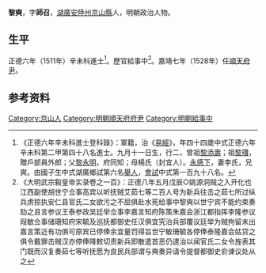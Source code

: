 {{明清人物信息框
| 姓名 = 黎奭
| 原名 =
| 圖片名稱= 
| 圖片大小 =
| 圖片說明 = 
| 最高職務 = 順天府府尹
| 國家 = 大明 
| 爵位 =
| 籍貫 = [[湖廣|湖廣]][[安陸州|安陸州]][[京山縣|京山縣]]
| 族裔 = 
| 旗籍 = 
| 字號 = 
| 諡號 =
| 出生日期 = 九月十一日
| 出生地點 =
| 逝世日期 = 
| 逝世地點 =
| 墓葬 =
| 配偶 = 李氏
| 親屬 = 曾祖[[黎添壽|黎添壽]]，祖[[黎瓚|黎瓚]]<br>父[[黎永明|黎永明]]，母楊氏（封宜人）
| 出身 =
* 正德六年辛未科進士出身
| 經歷 =
| 著作 =  
}}
'''黎奭'''{{BD|1468年||1527年||}}，字'''師召'''，[[湖廣|湖廣]][[安陸州|安陸州]][[京山縣|京山縣]]人，明朝政治人物。

== 生平 ==
正德六年（1511年）辛未科進士<ref>《正德六年辛未科進士登科錄》：軍籍，治《[[易經|易經]]》，年四十四歲中式正德六年辛未科第二甲第四十八名進士。九月十一日生，行二，曾祖[[黎添壽|黎添壽]]；祖[[黎瓚|黎瓚]]，贈戶部員外郎；父[[黎永明|黎永明]]，府同知；母楊氏（封宜人）。[[永感下|永感下]]，妻李氏，兄爽。由國子生中式湖廣鄉試第六名[[舉人|舉人]]，[[會試|會試]]中式第一百九十八名。</ref>。歷官給事中<ref>《大明武宗毅皇帝实录卷之一百》：正德八年五月戊辰○姚源洞贼之入开化也江西副使胡世宁佥事高宾以听抚贼艾茹七等二百人号为新兵往击之茹七所过纵兵虏掠执安仁县官氏二女欲污之不屈俱赴水死给事中黎奭以世宁宾不能约束奏劾之且言参议王泰参政吴廷举佥事李嘉言知府陈策朱嘉会浙江都指挥李隆参议叚敏佥事储珊知府宋毓及巡抚都御史任汉俱宜究治兵部覆议廷举为贼拘留未出嘉言策近有功俱可原宾已停俸余宜量罚得旨世宁敏珊毓各停俸泰隆嘉会姑贷之俱令戴罪击贼汉亦停俸降敕切责新兵即散遣首恶仍逮治以闻官氏二女令旌表其门既而汉复奏茹七等听抚愿为良民兵部谓与奭奏异请令提督都御史俞谏议处从之</ref>。嘉靖七年（1528年）任[[順天府尹|順天府尹]]。

== 参考资料 ==
{{reflist}}

{{正德六年辛未科殿试金榜}}

{{Authority control}}

{{DEFAULTSORT:Li黎}}
[[Category:京山人|Category:京山人]]
[[Category:明朝順天府府尹|Category:明朝順天府府尹]]
[[Category:明朝給事中|Category:明朝給事中]]


{{明朝人物小作品}}
